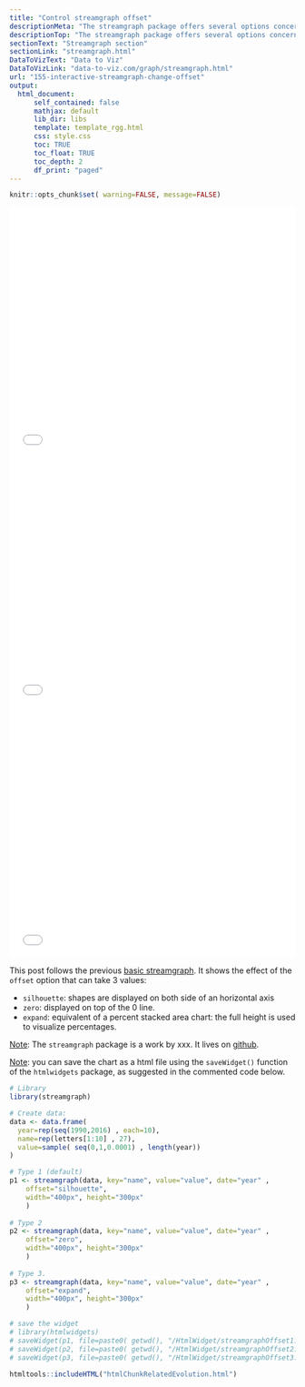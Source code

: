 ```yaml
---
title: "Control streamgraph offset"
descriptionMeta: "The streamgraph package offers several options concerning the chart offset. This feature has a massive impact on the general appearance. This post provides a description of the options."
descriptionTop: "The streamgraph package offers several options concerning the chart offset. This feature has a massive impact on the general appearance. This post provides a description of the options."
sectionText: "Streamgraph section"
sectionLink: "streamgraph.html"
DataToVizText: "Data to Viz"
DataToVizLink: "data-to-viz.com/graph/streamgraph.html"
url: "155-interactive-streamgraph-change-offset"
output:
  html_document:
      self_contained: false    
      mathjax: default
      lib_dir: libs
      template: template_rgg.html
      css: style.css
      toc: TRUE
      toc_float: TRUE
      toc_depth: 2
      df_print: "paged"
---
```



```r
knitr::opts_chunk$set( warning=FALSE, message=FALSE)
```

<div class="container">

<div class="row">

<div class="col-md-4">
<iframe src="HtmlWidget/streamgraphOffset1.html" height="440" width="100%" style="border:none;"></iframe>
</div>

<div class="col-md-4">
<iframe src="HtmlWidget/streamgraphOffset2.html" height="440" width="100%" style="border:none;"></iframe>
</div>

<div class="col-md-4">
<iframe src="HtmlWidget/streamgraphOffset3.html" height="440" width="100%" style="border:none;"></iframe>
</div>

</div>

This post follows the previous [basic streamgraph](154-basic-interactive-streamgraph-2). It shows the effect of the `offset` option that can take 3 values:

- `silhouette`: shapes are displayed on both side of an horizontal axis
- `zero`: displayed on top of the 0 line.
- `expand`: equivalent of a percent stacked area chart: the full height is used to visualize percentages.

<u>Note</u>: The `streamgraph` package is a work by xxx. It lives on [github]().

<u>Note</u>: you can save the chart as a html file using the `saveWidget()` function of the `htmlwidgets` package, as suggested in the commented code below.

```r
# Library
library(streamgraph)

# Create data:
data <- data.frame(
  year=rep(seq(1990,2016) , each=10),
  name=rep(letters[1:10] , 27),
  value=sample( seq(0,1,0.0001) , length(year))
)

# Type 1 (default)
p1 <- streamgraph(data, key="name", value="value", date="year" , 
    offset="silhouette",
    width="400px", height="300px"
    )
 
# Type 2 
p2 <- streamgraph(data, key="name", value="value", date="year" , 
    offset="zero",
    width="400px", height="300px"
    )
 
# Type 3.
p3 <- streamgraph(data, key="name", value="value", date="year" , 
    offset="expand",
    width="400px", height="300px"
    )

# save the widget
# library(htmlwidgets)
# saveWidget(p1, file=paste0( getwd(), "/HtmlWidget/streamgraphOffset1.html"))
# saveWidget(p2, file=paste0( getwd(), "/HtmlWidget/streamgraphOffset2.html"))
# saveWidget(p3, file=paste0( getwd(), "/HtmlWidget/streamgraphOffset3.html"))
```


</div>



```r
htmltools::includeHTML("htmlChunkRelatedEvolution.html")
```
